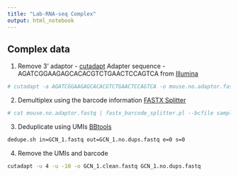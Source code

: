 ```yaml
---
title: "Lab-RNA-seq Complex"
output: html_notebook
---
```


## Complex data
1. Remove 3' adaptor - [cutadapt](https://cutadapt.readthedocs.io/)
Adapter sequence - AGATCGGAAGAGCACACGTCTGAACTCCAGTCA from [Illumina](https://support.illumina.com/content/dam/illumina-support/documents/documentation/chemistry_documentation/experiment-design/illumina-adapter-sequences-1000000002694-11.pdf)
```bash
# cutadapt -a AGATCGGAAGAGCACACGTCTGAACTCCAGTCA -o mouse.no.adaptor.fastq ten_mil_mouse_riboseq_reads.fq.gz
```

2. Demultiplex using the barcode information
[FASTX Splitter](http://hannonlab.cshl.edu/fastx_toolkit/)
```bash
# cat mouse.no.adaptor.fastq | fastx_barcode_splitter.pl --bcfile sample_barcodes.txt --eol --prefix ./ --suffix .fastq
```

3. Deduplicate using UMIs
[BBtools](https://jgi.doe.gov/data-and-tools/bbtools/)
```bash
dedupe.sh in=GCN_1.fastq out=GCN_1.no.dups.fastq e=0 s=0
```

4. Remove the UMIs and barcode
```bash
cutadapt -u 4 -u -10 -o GCN_1.clean.fastq GCN_1.no.dups.fastq
```












